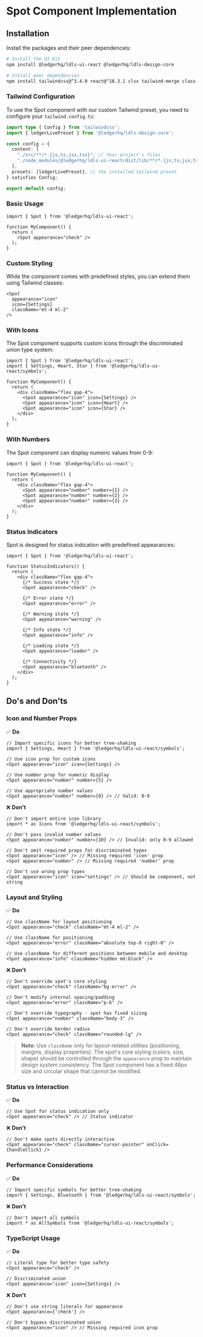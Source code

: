 
<Meta title="Components/Spot/Implementation" />

# Spot Component Implementation

## Installation

Install the packages and their peer dependencies:

```bash
# Install the UI Kit
npm install @ledgerhq/ldls-ui-react @ledgerhq/ldls-design-core

# Install peer dependencies
npm install tailwindcss@^3.4.0 react@^18.3.1 clsx tailwind-merge class-variance-authority
```

### Tailwind Configuration

To use the Spot component with our custom Tailwind preset, you need to configure your `tailwind.config.ts`:

```typescript
import type { Config } from 'tailwindcss';
import { ledgerLivePreset } from '@ledgerhq/ldls-design-core';

const config = {
  content: [
    "./src/**/*.{js,ts,jsx,tsx}", // Your project's files
    "./node_modules/@ledgerhq/ldls-ui-react/dist/lib/**/*.{js,ts,jsx,tsx}" // Ledger UI Kit components
  ],
  presets: [ledgerLivePreset], // the installed tailwind preset
} satisfies Config;

export default config;
```

### Basic Usage

```tsx
import { Spot } from '@ledgerhq/ldls-ui-react';

function MyComponent() {
  return (
    <Spot appearance="check" />
  );
}
```

### Custom Styling

While the component comes with predefined styles, you can extend them using Tailwind classes:

```tsx
<Spot
  appearance="icon"
  icon={Settings}
  className="mt-4 ml-2"
/>
```

### With Icons

The Spot component supports custom icons through the discriminated union type system:

```tsx
import { Spot } from '@ledgerhq/ldls-ui-react';
import { Settings, Heart, Star } from '@ledgerhq/ldls-ui-react/symbols';

function MyComponent() {
  return (
    <div className="flex gap-4">
      <Spot appearance="icon" icon={Settings} />
      <Spot appearance="icon" icon={Heart} />
      <Spot appearance="icon" icon={Star} />
    </div>
  );
}
```

### With Numbers

The Spot component can display numeric values from 0-9:

```tsx
import { Spot } from '@ledgerhq/ldls-ui-react';

function MyComponent() {
  return (
    <div className="flex gap-4">
      <Spot appearance="number" number={1} />
      <Spot appearance="number" number={2} />
      <Spot appearance="number" number={3} />
    </div>
  );
}
```

### Status Indicators

Spot is designed for status indication with predefined appearances:

```tsx
import { Spot } from '@ledgerhq/ldls-ui-react';

function StatusIndicators() {
  return (
    <div className="flex gap-4">
      {/* Success state */}
      <Spot appearance="check" />

      {/* Error state */}
      <Spot appearance="error" />

      {/* Warning state */}
      <Spot appearance="warning" />

      {/* Info state */}
      <Spot appearance="info" />

      {/* Loading state */}
      <Spot appearance="loader" />

      {/* Connectivity */}
      <Spot appearance="bluetooth" />
    </div>
  );
}
```

## Do's and Don'ts

### Icon and Number Props

✅ **Do**

```tsx
// Import specific icons for better tree-shaking
import { Settings, Heart } from '@ledgerhq/ldls-ui-react/symbols';

// Use icon prop for custom icons
<Spot appearance="icon" icon={Settings} />

// Use number prop for numeric display
<Spot appearance="number" number={5} />

// Use appropriate number values
<Spot appearance="number" number={0} /> // Valid: 0-9
```

❌ **Don't**

```tsx
// Don't import entire icon library
import * as Icons from '@ledgerhq/ldls-ui-react/symbols';

// Don't pass invalid number values
<Spot appearance="number" number={10} /> // Invalid: only 0-9 allowed

// Don't omit required props for discriminated types
<Spot appearance="icon" /> // Missing required 'icon' prop
<Spot appearance="number" /> // Missing required 'number' prop

// Don't use wrong prop types
<Spot appearance="icon" icon="settings" /> // Should be component, not string
```

### Layout and Styling

✅ **Do**

```tsx
// Use className for layout positioning
<Spot appearance="check" className="mt-4 ml-2" />

// Use className for positioning
<Spot appearance="error" className="absolute top-0 right-0" />

// Use className for different positions between mobile and desktop
<Spot appearance="info" className="hidden md:block" />
```

❌ **Don't**

```tsx
// Don't override spot's core styling
<Spot appearance="check" className="bg-error" />

// Don't modify internal spacing/padding
<Spot appearance="error" className="p-6" />

// Don't override typography - spot has fixed sizing
<Spot appearance="number" className="body-3" />

// Don't override border radius
<Spot appearance="check" className="rounded-lg" />
```

> **Note**: Use `className` only for layout-related utilities (positioning, margins, display properties). The spot's core styling (colors, size, shape) should be controlled through the `appearance` prop to maintain design system consistency. The Spot component has a fixed 48px size and circular shape that cannot be modified.

### Status vs Interaction

✅ **Do**

```tsx
// Use Spot for status indication only
<Spot appearance="check" /> // Status indicator
```

❌ **Don't**

```tsx
// Don't make spots directly interactive
<Spot appearance="check" className="cursor-pointer" onClick={handleClick} />
```

### Performance Considerations

✅ **Do**

```tsx
// Import specific symbols for better tree-shaking
import { Settings, Bluetooth } from '@ledgerhq/ldls-ui-react/symbols';
```

❌ **Don't**

```tsx
// Don't import all symbols
import * as AllSymbols from '@ledgerhq/ldls-ui-react/symbols';
```

### TypeScript Usage

✅ **Do**

```tsx
// Literal type for better type safety
<Spot appearance="check" />

// Discriminated union
<Spot appearance="icon" icon={Settings} />
```

❌ **Don't**

```tsx
// Don't use string literals for appearance
<Spot appearance={'check'} />

// Don't bypass discriminated union
<Spot appearance="icon" /> // Missing required icon prop
```
